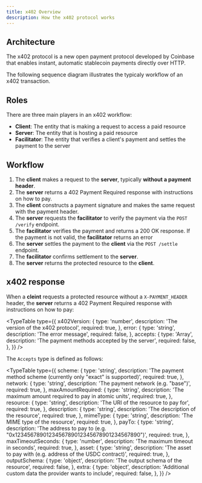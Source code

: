 ```yaml
---
title: x402 Overview
description: How the x402 protocol works
---
```



## Architecture

The x402 protocol is a new open payment protocol developed by Coinbase that enables instant, automatic stablecoin payments directly over HTTP.

The following sequence diagram illustrates the typicaly workflow of an x402 transaction.

<Architecture />

## Roles

There are three main players in an x402 workflow:

- **Client**: The entity that is making a request to access a paid resource
- **Server**: The entity that is hosting a paid resource
- **Facilitator**: The entity that verifies a client's payment and settles the payment to the server

## Workflow

1. The **client** makes a request to the **server**, typically **without a payment header**.
2. The **server** returns a 402 Payment Required response with instructions on how to pay.
3. The **client** constructs a payment signature and makes the same request with the payment header.
4. The **server** requests the **facilitator** to verify the payment via the `POST /verify` endpoint.
5. The **facilitator** verifies the payment and returns a 200 OK response. If the payment is not valid, the **facilitator** returns an error
6. The **server** settles the payment to the **client** via the `POST /settle` endpoint.
7. The **facilitator** confirms settlement to the **server**.
8. The **server** returns the protected resource to the **client**.

## x402 response

When a **cleint** requests a protected resource without a `X-PAYMENT_HEADER` header, the **server** returns a 402 Payment Required response with instructions on how to pay:

<TypeTable
  type={{
    x402Version: {
      type: 'number',
      description: 'The version of the x402 protocol',
      required: true,
    },
    error: {
      type: 'string',
      description: 'The error message',
      required: false,
    },
    accepts: {
      type: 'Array<Accepts>',
      description: 'The payment methods accepted by the server',
      required: false,
    },
  }}
/>

The `Accepts` type is defined as follows:

<TypeTable
  type={{
    scheme: {
      type: 'string',
      description:
        'The payment method scheme (currently only "exact" is supported)',
      required: true,
    },
    network: {
      type: 'string',
      description: 'The payment network (e.g. "base")',
      required: true,
    },
    maxAmountRequired: {
      type: 'string',
      description: 'The maximum amount required to pay in atomic units',
      required: true,
    },
    resource: {
      type: 'string',
      description: 'The URI of the resource to pay for',
      required: true,
    },
    description: {
      type: 'string',
      description: 'The description of the resource',
      required: true,
    },
    mimeType: {
      type: 'string',
      description: 'The MIME type of the resource',
      required: true,
    },
    payTo: {
      type: 'string',
      description:
        'The address to pay to (e.g. "0x1234567890123456789012345678901234567890")',
      required: true,
    },
    maxTimeoutSeconds: {
      type: 'number',
      description: 'The maximum timeout in seconds',
      required: true,
    },
    asset: {
      type: 'string',
      description: 'The asset to pay with (e.g. address of the USDC contract)',
      required: true,
    },
    outputSchema: {
      type: 'object',
      description: 'The output schema of the resource',
      required: false,
    },
    extra: {
      type: 'object',
      description: 'Additional custom data the provider wants to include',
      required: false,
    },
  }}
/>
